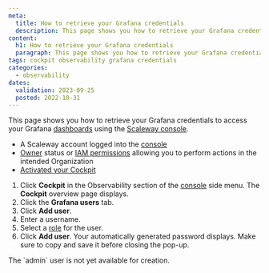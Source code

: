 ```yaml
---
meta:
  title: How to retrieve your Grafana credentials
  description: This page shows you how to retrieve your Grafana credentials
content:
  h1: How to retrieve your Grafana credentials
  paragraph: This page shows you how to retrieve your Grafana credentials
tags: cockpit observability grafana credentials
categories:
  - observability
dates:
  validation: 2023-09-25
  posted: 2022-10-31
---
```


This page shows you how to retrieve your Grafana credentials to access your Grafana [dashboards](/observability/cockpit/concepts/#managed-dashboards/) using the [Scaleway console](https://console.scaleway.com/).

<Macro id="requirements" />

- A Scaleway account logged into the [console](https://console.scaleway.com)
- [Owner](/identity-and-access-management/iam/concepts/#owner) status or [IAM permissions](/identity-and-access-management/iam/concepts/#permission) allowing you to perform actions in the intended Organization
- [Activated your Cockpit](/observability/cockpit/how-to/activate-cockpit/)

1. Click **Cockpit** in the Observability section of the [console](https://console.scaleway.com/) side menu. The **Cockpit** overview page displays.
2. Click the **Grafana users** tab.
3. Click **Add user**.
4. Enter a username.
5. Select a [role](/observability/cockpit/concepts/#grafana-users/) for the user.
6. Click **Add user**. Your automatically generated password displays. Make sure to copy and save it before closing the pop-up.

<Message type="note">
 The `admin` user is not yet available for creation.
</Message>


